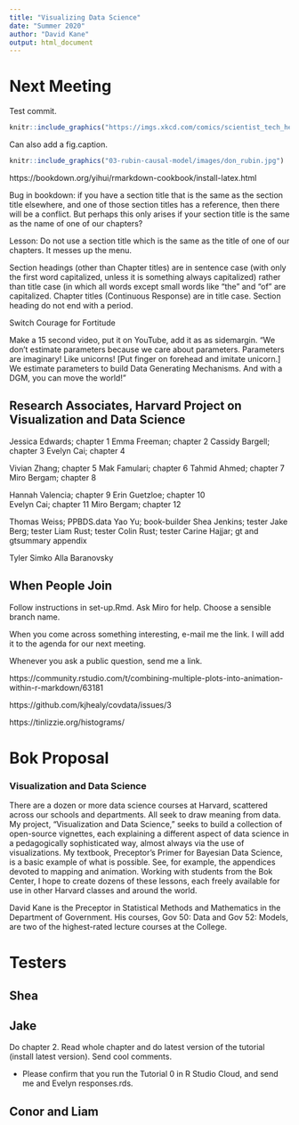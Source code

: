 ```yaml
---
title: "Visualizing Data Science"
date: "Summer 2020"
author: "David Kane"
output: html_document
---
```


# Next Meeting

Test commit.


```r
knitr::include_graphics("https://imgs.xkcd.com/comics/scientist_tech_help.png")
```

Can also add a fig.caption. 

```r
knitr::include_graphics("03-rubin-causal-model/images/don_rubin.jpg")
```

https://bookdown.org/yihui/rmarkdown-cookbook/install-latex.html

Bug in bookdown: if you have a section title that is the same as the section title elsewhere, and one of those section titles has a reference, then there will be a conflict. But perhaps this only arises if your section title is the same as the name of one of our chapters?

Lesson: Do not use a section title which is the same as the title of one of our chapters. It messes up the menu.

Section headings (other than Chapter titles) are in sentence case (with only the first word capitalized, unless it is something always capitalized) rather than title case (in which all words except small words like "the" and "of" are capitalized. Chapter titles (Continuous Response) are in title case. Section heading do not end with a period.

Switch Courage for Fortitude

Make a 15 second video, put it on YouTube, add it as as sidemargin. "We don't estimate parameters because we care about parameters. Parameters are imaginary! Like unicorns! [Put finger on forehead and imitate unicorn.] We estimate parameters to build Data Generating Mechanisms. And with a DGM, you can move the world!"


## Research Associates, Harvard Project on Visualization and Data Science

Jessica Edwards; chapter 1
Emma Freeman; chapter 2
Cassidy Bargell; chapter 3 
Evelyn Cai; chapter 4

Vivian Zhang; chapter 5
Mak Famulari; chapter 6
Tahmid Ahmed; chapter 7  
Miro Bergam; chapter 8  

Hannah Valencia; chapter 9
Erin Guetzloe; chapter 10  
Evelyn Cai; chapter 11
Miro Bergam; chapter 12

Thomas Weiss; PPBDS.data
Yao Yu; book-builder
Shea Jenkins; tester
Jake Berg; tester
Liam Rust; tester
Colin Rust; tester
Carine Hajjar; gt and gtsummary appendix

Tyler Simko
Alla Baranovsky


## When People Join

Follow instructions in set-up.Rmd. Ask Miro for help. Choose a sensible branch name.

When you come across something interesting, e-mail me the link. I will add it to the agenda for our next meeting.

Whenever you ask a public question, send me a link.

https://community.rstudio.com/t/combining-multiple-plots-into-animation-within-r-markdown/63181

https://github.com/kjhealy/covdata/issues/3

https://tinlizzie.org/histograms/

# Bok Proposal

### Visualization and Data Science

There are a dozen or more data science courses at Harvard, scattered across our schools and departments. All seek to draw meaning from data. My project, "Visualization and Data Science," seeks to build a collection of open-source vignettes, each explaining a different aspect of data science in a pedagogically sophisticated way, almost always via the use of visualizations. My textbook, Preceptor's Primer for Bayesian Data Science, is a basic example of what is possible. See, for example, the appendices devoted to mapping and animation.  Working with students from the Bok Center, I hope to create dozens of these lessons, each freely available for use in other Harvard classes and around the world.

David Kane is the Preceptor in Statistical Methods and Mathematics in the Department of Government. His courses, Gov 50: Data and Gov 52: Models, are two of the highest-rated lecture courses at the College.


# Testers

## Shea


## Jake

Do chapter 2. Read whole chapter and do latest version of the tutorial (install latest version). Send cool comments.

* Please confirm that you run the Tutorial 0 in R Studio Cloud, and send me and Evelyn responses.rds.

## Conor and Liam




